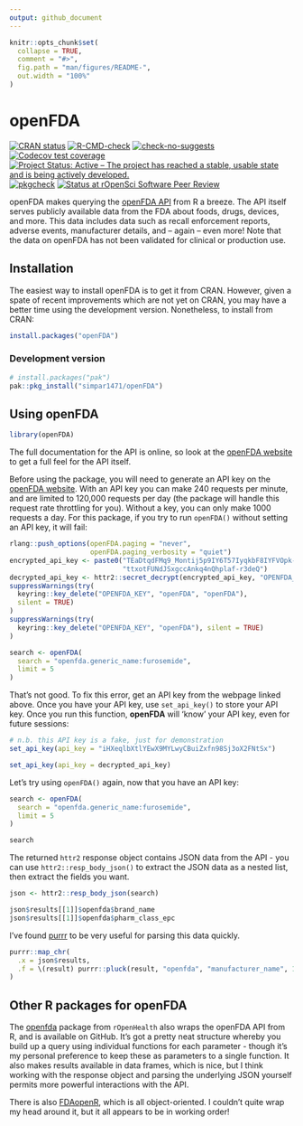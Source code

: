 ```yaml
---
output: github_document
---
```


<!-- README.md is generated from README.Rmd. Please edit that file -->

```r
knitr::opts_chunk$set(
  collapse = TRUE,
  comment = "#>",
  fig.path = "man/figures/README-",
  out.width = "100%"
)
```

# openFDA

<!-- badges: start -->
[![CRAN status](https://www.r-pkg.org/badges/version-last-release/openFDA)](https://CRAN.R-project.org/package=openFDA)
[![R-CMD-check](https://github.com/simpar1471/openFDA/actions/workflows/R-CMD-check.yaml/badge.svg)](https://github.com/simpar1471/openFDA/actions/workflows/R-CMD-check.yaml)
[![check-no-suggests](https://github.com/simpar1471/openFDA/actions/workflows/check-no-suggests.yaml/badge.svg)](https://github.com/simpar1471/openFDA/actions/workflows/check-no-suggests.yaml)
[![Codecov test coverage](https://codecov.io/gh/simpar1471/openFDA/graph/badge.svg?token=1Y7FL87Z21)](https://codecov.io/gh/simpar1471/openFDA)
[![Project Status: Active – The project has reached a stable, usable state and is being actively developed.](https://www.repostatus.org/badges/latest/active.svg)](https://www.repostatus.org/#active)
[![pkgcheck](https://github.com/simpar1471/openFDA/workflows/pkgcheck/badge.svg)](https://github.com/simpar1471/openFDA/actions?query=workflow%3Apkgcheck)
[![Status at rOpenSci Software Peer Review](https://badges.ropensci.org/714_status.svg)](https://github.com/ropensci/software-review/issues/714)
<!-- badges: end -->

openFDA makes querying the [openFDA API](https://open.fda.gov/apis/) from R a breeze.
The API itself serves publicly available data from the FDA about foods, drugs, devices, and more.
This data includes data such as recall enforcement reports, adverse events, manufacturer details, and -- again -- even more!
Note that the data on openFDA has not been validated for clinical or production use.

## Installation

The easiest way to install openFDA is to get it from CRAN.
However, given a spate of recent improvements which are not yet on CRAN, you may have a better time using the development version.
Nonetheless, to install from CRAN:
```r
install.packages("openFDA")
```

### Development version
```r
# install.packages("pak")
pak::pkg_install("simpar1471/openFDA")
```

## Using openFDA
```r
library(openFDA)
```

The full documentation for the API is online, so look at the [openFDA 
website](https://open.fda.gov/apis/) to get a full feel for the API itself.

Before using the package, you will need to generate an API key on the [openFDA website](https://open.fda.gov/apis/authentication/).
With an API key you can make 240 requests per minute, and are limited to 120,000 requests per day (the package will handle this request rate throttling for you).
Without a key, you can only make 1000 requests a day.
For this package, if you try to run `openFDA()` without setting an API key, it will fail:

```r
rlang::push_options(openFDA.paging = "never",
                    openFDA.paging_verbosity = "quiet")
encrypted_api_key <- paste0("TEaDtqdFMq9_Montij5p9IY6T57IyqkbF8IYFVOpk-",
                            "ttxotFUNdJSxgccAnkq4nQhplaf-r3deQ")
decrypted_api_key <- httr2::secret_decrypt(encrypted_api_key, "OPENFDA_KEY")
suppressWarnings(try(
  keyring::key_delete("OPENFDA_KEY", "openFDA", "openFDA"),
  silent = TRUE)
)
suppressWarnings(try(
  keyring::key_delete("OPENFDA_KEY", "openFDA"), silent = TRUE)
)
```

```r
search <- openFDA(
  search = "openfda.generic_name:furosemide",
  limit = 5
)
```

That's not good.
To fix this error, get an API key from the webpage linked above.
Once you have your API key, use `set_api_key()` to store your API key.
Once you run this function, **openFDA** will 'know' your API key, even for future sessions:

```r
# n.b. this API key is a fake, just for demonstration
set_api_key(api_key = "iHXeqlbXtlYEwX9MYLwyCBuiZxfn98Sj3oX2FNtSx")
```

```r
set_api_key(api_key = decrypted_api_key)
```

Let's try using `openFDA()` again, now that you have an API key:

```r
search <- openFDA(
  search = "openfda.generic_name:furosemide",
  limit = 5
)

search
```

The returned `httr2` response object contains JSON data from the API - you can use `httr2::resp_body_json()` to extract the JSON data as a nested list, then extract the fields you want.

```r
json <- httr2::resp_body_json(search)

json$results[[1]]$openfda$brand_name
json$results[[1]]$openfda$pharm_class_epc
```

I've found [purrr](https://purrr.tidyverse.org/) to be very useful for parsing this data quickly.

```r
purrr::map_chr(
  .x = json$results, 
  .f = \(result) purrr::pluck(result, "openfda", "manufacturer_name", 1)
)
```

## Other R packages for openFDA

The [openfda](https://github.com/rOpenHealth/openfda) package from `rOpenHealth` also wraps the openFDA API from R, and is available on GitHub.
It's got a pretty neat structure whereby you build up a query using individual functions for each parameter - though it's my personal preference to keep these as parameters to a single function.
It also makes results available in data frames, which is nice, but I think working with the response object and parsing the underlying JSON yourself permits more powerful interactions with the API.

There is also [FDAopenR](https://github.com/ck2136/FDAopenR/), which is all object-oriented.
I couldn't quite wrap my head around it, but it all appears to be in working order!
